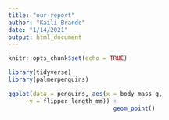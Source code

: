 ---
title: "our-report"
author: "Kaili Brande"
date: "1/14/2021"
output: html_document
---

```{r setup, include=FALSE}
knitr::opts_chunk$set(echo = TRUE)

library(tidyverse)
library(palmerpenguins)
```

```{r}

ggplot(data = penguins, aes(x = body_mass_g, 
      y = flipper_length_mm)) + 
                              geom_point()


```


